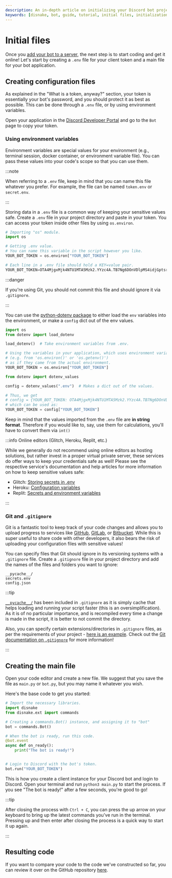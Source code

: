 ```yaml
---
description: An in-depth article on initializing your Discord bot project.
keywords: [disnake, bot, guide, tutorial, initial files, initialization, python]
---
```


# Initial files

<!-- Imports for content tabs -->

Once you [add your bot to a server](../prerequisites/inviting-your-bot.mdx), the next step is to start coding and
get it online! Let's start by creating a `.env` file for your client token and a main file for your bot application.

## Creating configuration files

As explained in the "What is a token, anyway?" section, your token is essentially your bot's password, and you should
protect it as best as possible. This can be done through a `.env` file, or by using environment variables.

Open your application in the [Discord Developer Portal](https://discord.com/developers/applications) and go to the `Bot` page to copy your token.

### Using environment variables

Environment variables are special values for your environment (e.g., terminal session, docker container, or environment
variable file). You can pass these values into your code's scope so that you can use them.

:::note

When referring to a `.env` file, keep in mind that you can name this file whatever you prefer. For example, the file can be named `token.env` or `secret.env`.

:::

Storing data in a `.env` file is a common way of keeping your sensitive values safe. Create a `.env` file in your
project directory and paste in your token. You can access your token inside other files by using `os.environ`.

<Tabs>
<TabItem value="main.py" label="main.py">

``` python
# Importing "os" module.
import os

# Getting .env value.
# You can name this variable in the script however you like.
YOUR_BOT_TOKEN = os.environ["YOUR_BOT_TOKEN"]
```

</TabItem>
<TabItem value="secret.env" label="secret.env">

```python
# Each line in a .env file should hold a KEY=value pair.
YOUR_BOT_TOKEN=OTA4MjgxMjk4NTU1MTA5Mzk2.YYzc4A.TB7Ng6DOnVDlpMS4idjGptsreFg
```

</TabItem>
</Tabs>

:::danger

If you're using Git, you should not commit this file and should ignore it via `.gitignore`.

:::

You can use the [python-dotenv package][python-dotenv] to either load the `env` variables into the environment, or make
a `config` dict out of the env values.

<Tabs>
<TabItem value="load_dotenv" label="load_dotenv">

```python
import os
from dotenv import load_dotenv

load_dotenv()  # Take environment variables from .env.

# Using the variables in your application, which uses environment variables
# (e.g. from 'os.environ()' or 'os.getenv()')
# as if they came from the actual environment.
YOUR_BOT_TOKEN = os.environ["YOUR_BOT_TOKEN"]
```

</TabItem>
<TabItem value="dotenv_values" label="dotenv_values">

```python
from dotenv import dotenv_values

config = dotenv_values(".env")  # Makes a dict out of the values.

# Thus, we get
# config = {YOUR_BOT_TOKEN: OTA4MjgxMjk4NTU1MTA5Mzk2.YYzc4A.TB7Ng6DOnVDlpMS4idjGptsreFg}
# which can be used as:
YOUR_BOT_TOKEN = config["YOUR_BOT_TOKEN"]
```

</TabItem>
</Tabs>

Keep in mind that the values imported from the `.env` file are **in string format**. Therefore if you would like to,
say, use them for calculations, you'll have to convert them via `int()`

:::info Online editors (Glitch, Heroku, Replit, etc.)

While we generally do not recommend using online editors as hosting solutions, but rather invest in a proper virtual private server, these services do offer ways to keep your credentials safe as well! Please see the respective service's documentation and help articles for more information on how to keep sensitive values safe:

- Glitch: [Storing secrets in .env][glitch-article]
- Heroku: [Configuration variables][heroku-article]
- Replit: [Secrets and environment variables][replit-article]

:::

### Git and `.gitignore`

Git is a fantastic tool to keep track of your code changes and allows you to upload progress to services like
[GitHub][github], [GitLab][gitlab], or [Bitbucket][bitbucket]. While this is super useful to share code with other
developers, it also bears the risk of uploading your configuration files with sensitive values!

You can specify files that Git should ignore in its versioning systems with a `.gitignore` file. Create a `.gitignore`
file in your project directory and add the names of the files and folders you want to ignore:

```
__pycache__/
secrets.env
config.json
```

:::tip

[`__pycache__/`][pycache] has been included in `.gitignore` as it is simply cache that helps loading and running your script faster (this is an oversimplification). As it is of no particular importance, and is recompiled every time a change is made in the script, it is better to not commit the directory.

Also, you can specify certain extensions/directories in `.gitignore` files, as per the requirements of your project - [here is an example][gitignore-example]. Check out the [Git documentation on `.gitignore`][gitignore-article] for more information!

:::

## Creating the main file

Open your code editor and create a new file. We suggest that you save the file as `main.py` or `bot.py`, but you may
name it whatever you wish.

Here's the base code to get you started:

```python title="main.py"
# Import the necessary libraries.
import disnake
from disnake.ext import commands

# Creating a commands.Bot() instance, and assigning it to "bot"
bot = commands.Bot()

# When the bot is ready, run this code.
@bot.event
async def on_ready():
    print("The bot is ready!")


# Login to Discord with the bot's token.
bot.run("YOUR_BOT_TOKEN")
```

This is how you create a client instance for your Discord bot and login to Discord. Open your terminal and run
`python3 main.py` to start the process. If you see "The bot is ready!" after a few seconds, you're good to go!

:::tip

After closing the process with `Ctrl + C`, you can press the up arrow on your keyboard to bring up the latest commands you've run in the terminal. Pressing up and then enter after closing the process is a quick way to start it up again.

:::

## Resulting code

If you want to compare your code to the code we've constructed so far, you can review it over on the GitHub repository
[here](https://github.com/DisnakeDev/guide/tree/master/docs/extra-code-samples/code-initial-files).

[python-dotenv]: https://pypi.org/project/python-dotenv/
[glitch-article]: https://glitch.happyfox.com/kb/article/18
[heroku-article]: https://devcenter.heroku.com/articles/config-vars
[replit-article]: https://docs.replit.com/repls/secrets-environment-variables
[github]: https://github.com/
[gitlab]: https://about.gitlab.com/
[bitbucket]: https://bitbucket.org/product
[pycache]: https://stackoverflow.com/questions/16869024/what-is-pycache
[gitignore-example]: https://raw.githubusercontent.com/github/gitignore/master/Python.gitignore
[gitignore-article]: https://git-scm.com/docs/gitignore
